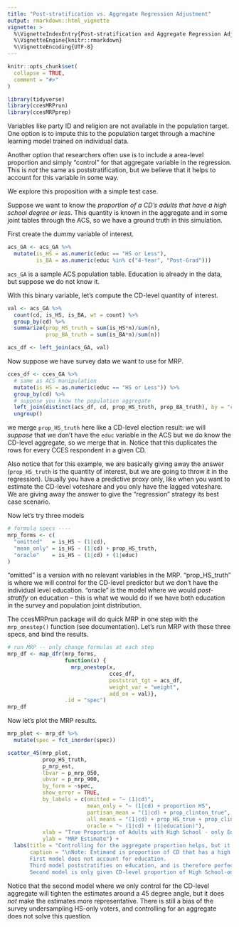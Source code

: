 ```yaml
---
title: "Post-stratification vs. Aggregate Regression Adjustment"
output: rmarkdown::html_vignette
vignette: >
  %\VignetteIndexEntry{Post-stratification and Aggregate Regression Adjustment in MRP}
  %\VignetteEngine{knitr::rmarkdown}
  %\VignetteEncoding{UTF-8}
---
```


```r
knitr::opts_chunk$set(
  collapse = TRUE,
  comment = "#>"
)
```

```r
library(tidyverse)
library(ccesMRPrun)
library(ccesMRPprep)
```

Variables like party ID and religion are not available in the population target. One option is to impute this to the population target through a machine learning model trained on individual data. 

Another option that researchers often use is to include a area-level proportion and simply "control" for that aggregate variable in the regression. This is _not_ the same as poststratification, but we believe that it helps to account for this variable in some way. 

We explore this proposition with a simple test case. 

Suppose we want to know the _proportion of a CD's adults that have a high school degree or less_. This quantity is known in the aggregate and in some joint tables through the ACS, so we have a ground truth in this simulation. 


First create the dummy variable of interest.


```r
acs_GA <- acs_GA %>%
  mutate(is_HS = as.numeric(educ == "HS or Less"),
         is_BA = as.numeric(educ %in% c("4-Year", "Post-Grad")))

```

`acs_GA` is a sample ACS population table. Education is already in the data, but suppose we do not know it. 

With this binary variable, let's compute the CD-level quantity of interest.

```r
val <- acs_GA %>%
  count(cd, is_HS, is_BA, wt = count) %>%
  group_by(cd) %>%
  summarize(prop_HS_truth = sum(is_HS*n)/sum(n),
            prop_BA_truth = sum(is_BA*n)/sum(n))

acs_df <- left_join(acs_GA, val)

```

Now suppose we have survey data we want to use for MRP. 

```r
cces_df <- cces_GA %>%
  # same as ACS manipulation
  mutate(is_HS = as.numeric(educ == "HS or Less")) %>%
  group_by(cd) %>%
  # suppose you know the population aggregate
  left_join(distinct(acs_df, cd, prop_HS_truth, prop_BA_truth), by = "cd") %>%
  ungroup()
```

we merge `prop_HS_truth` here like a CD-level election result: we will _suppose_ that we don't have the `educ` variable in the ACS but we do know the CD-level aggregate, so we merge that in. Notice that this duplicates the rows for every CCES respondent in a given CD.

Also notice that for this example, we are basically giving away the answer (`prop_HS_truth` is the quantity of interest, but we are going to throw it in the regression). Usually you have a predictive proxy only, like when you want to estimate the CD-level voteshare and you only have the lagged voteshare. We are giving away the answer to give the "regression" strategy its best case scenario.


Now let's try three models

```r
# formula specs ----
mrp_forms <- c(
  "omitted"   = is_HS ~ (1|cd),
  "mean_only" = is_HS ~ (1|cd) + prop_HS_truth,
  "oracle"    = is_HS ~ (1|cd) + (1|educ)
)
```

"omitted" is a version with no relevant variables in the MRP. "prop_HS_truth" is where we will control for the CD-level predictor but we don't have the individual level education. "oracle" is the model where we would _post-stratify_ on education -- this is what we would do if we have both education in the survey and population joint distribution.


The ccesMRPrun package will do quick MRP in one step with the `mrp_onestep()` function (see documentation). Let's run MRP with these three specs, and bind the results.


```r
# run MRP -- only change formulas at each step
mrp_df <- map_dfr(mrp_forms,
                  function(x) {
                    mrp_onestep(x,
                                cces_df,
                                poststrat_tgt = acs_df,
                                weight_var = "weight",
                                add_on = val)},
                  .id = "spec")
mrp_df

```


Now let's plot the MRP results. 

```r
mrp_plot <- mrp_df %>%
  mutate(spec = fct_inorder(spec))

scatter_45(mrp_plot,
           prop_HS_truth,
           p_mrp_est,
           lbvar = p_mrp_050,
           ubvar = p_mrp_900,
           by_form = ~spec,
           show_error = TRUE,
           by_labels = c(omitted = "~ (1|cd)",
                         mean_only = "~ (1|cd) + proportion HS",
                         partisan_mean = "(1|cd) + prop_clinton_true",
                         all_means = "(1|cd) + prop_HS_true + prop_clinton_true",
                         oracle = "~ (1|cd) + (1|education)"),
           xlab = "True Proportion of Adults with High School - only Education",
           ylab = "MRP Estimate") +
  labs(title = "Controlling for the aggregate proportion helps, but it's not poststratification",
       caption = "\nNote: Estimand is proportion of CD that has a high school education or less.
       First model does not account for education.
       Third model poststratifies on education, and is therefore perfectly correct.
       Second model is only given CD-level proportion of High School-only graduates (the truth).")


```

Notice that the second model where we only control for the CD-level aggregate will tighten the estimates around a 45 degree angle, but it does _not_ make the estimates more representative. There is still a bias of the survey undersampling HS-only voters, and controlling for an aggregate does not solve this question.

